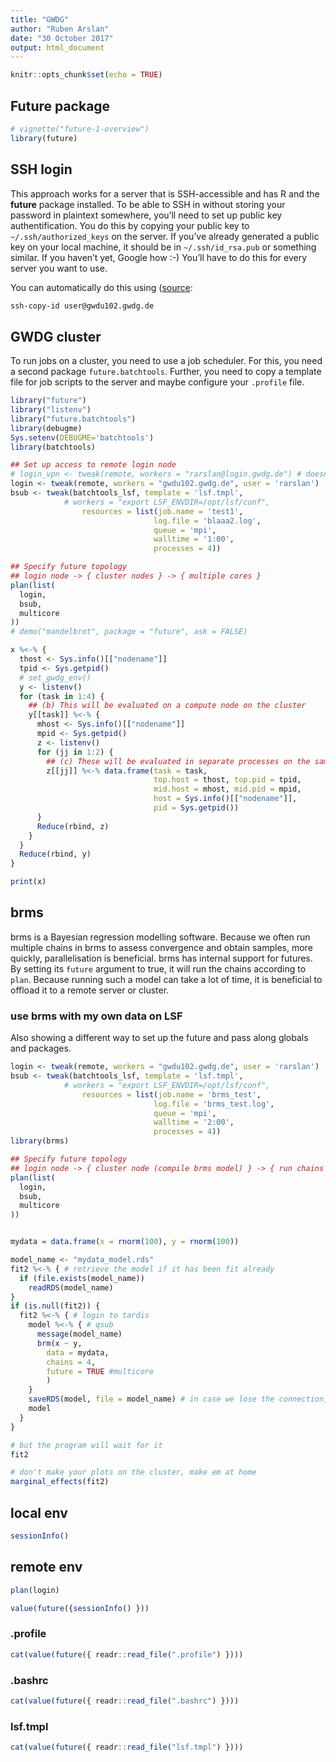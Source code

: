 ```yaml
---
title: "GWDG"
author: "Ruben Arslan"
date: "30 October 2017"
output: html_document
---
```


```r
knitr::opts_chunk$set(echo = TRUE)
```

## Future package

```r
# vignette("future-1-overview")
library(future)
```

## SSH login
This approach works for a server that is SSH-accessible and has R and the __future__ package installed. To be able to SSH in without storing your password in plaintext somewhere, you'll need to set up public key authentification. You do this by copying your public key to `~/.ssh/authorized_keys` on the server. If you've already generated a public key on your local machine, it should be in `~/.ssh/id_rsa.pub` or something similar. If you haven't yet, Google how :-)
You'll have to do this for every server you want to use.

You can automatically do this using ([source](https://askubuntu.com/questions/4830/easiest-way-to-copy-ssh-keys-to-another-machine):

```bash
ssh-copy-id user@gwdu102.gwdg.de
```


## GWDG cluster
To run jobs on a cluster, you need to use a job scheduler. For this, you need a second package `future.batchtools`. Further, you need to copy a template file for job scripts to the server and maybe configure your `.profile` file.

```r
library("future")
library("listenv")
library("future.batchtools")
library(debugme)
Sys.setenv(DEBUGME='batchtools')
library(batchtools)

## Set up access to remote login node
# login_vpn <- tweak(remote, workers = "rarslan@login.gwdg.de") # doesn't work because R not installed
login <- tweak(remote, workers = "gwdu102.gwdg.de", user = 'rarslan')
bsub <- tweak(batchtools_lsf, template = 'lsf.tmpl', 
            # workers = "export LSF_ENVDIR=/opt/lsf/conf",
                resources = list(job.name = 'test1',
                                log.file = 'blaaa2.log',
                                queue = 'mpi',
                                walltime = '1:00',
                                processes = 4))

## Specify future topology
## login node -> { cluster nodes } -> { multiple cores }
plan(list(
  login,
  bsub,
  multicore
))
# demo("mandelbrot", package = "future", ask = FALSE)

x %<-% {
  thost <- Sys.info()[["nodename"]]
  tpid <- Sys.getpid()
  # set_gwdg_env()
  y <- listenv()
  for (task in 1:4) {
    ## (b) This will be evaluated on a compute node on the cluster
    y[[task]] %<-% {
      mhost <- Sys.info()[["nodename"]]
      mpid <- Sys.getpid()
      z <- listenv()
      for (jj in 1:2) {
        ## (c) These will be evaluated in separate processes on the same compute node
        z[[jj]] %<-% data.frame(task = task,
                                top.host = thost, top.pid = tpid,
                                mid.host = mhost, mid.pid = mpid,
                                host = Sys.info()[["nodename"]],
                                pid = Sys.getpid())
      }
      Reduce(rbind, z)
    }
  }
  Reduce(rbind, y)
}

print(x)

```

## brms
brms is a Bayesian regression modelling software. Because we often run multiple chains in brms to assess convergence and obtain samples, more quickly, parallelisation is beneficial. brms has internal support for futures. By setting its `future` argument to true, it will run the chains according to `plan`.
Because running such a model can take a lot of time, it is beneficial to offload it to a remote server or cluster.

### use brms with my own data on LSF
Also showing a different way to set up the future and pass along globals and packages.

```r
login <- tweak(remote, workers = "gwdu102.gwdg.de", user = 'rarslan')
bsub <- tweak(batchtools_lsf, template = 'lsf.tmpl', 
            # workers = "export LSF_ENVDIR=/opt/lsf/conf",
                resources = list(job.name = 'brms_test',
                                log.file = 'brms_test.log',
                                queue = 'mpi',
                                walltime = '2:00',
                                processes = 4))
library(brms)

## Specify future topology
## login node -> { cluster node (compile brms model) } -> { run chains on multiple cores }
plan(list(
  login,
  bsub,
  multicore
))


mydata = data.frame(x = rnorm(100), y = rnorm(100))

model_name <- "mydata_model.rds"
fit2 %<-% { # retrieve the model if it has been fit already
  if (file.exists(model_name))
    readRDS(model_name)
}
if (is.null(fit2)) {
  fit2 %<-% { # login to tardis
    model %<-% { # qsub
      message(model_name)
      brm(x ~ y, 
        data = mydata, 
        chains = 4,
        future = TRUE #multicore
        )
    }
    saveRDS(model, file = model_name) # in case we lose the connection, save the result
    model
  }
}

# but the program will wait for it
fit2

# don't make your plots on the cluster, make em at home
marginal_effects(fit2)
```

## local env
```r
sessionInfo()
```

## remote env
```r
plan(login)

value(future({sessionInfo() }))
```

### .profile
```r
cat(value(future({ readr::read_file(".profile") })))
```

### .bashrc
```r
cat(value(future({ readr::read_file(".bashrc") })))
```


### lsf.tmpl
```r
cat(value(future({ readr::read_file("lsf.tmpl") })))
```

